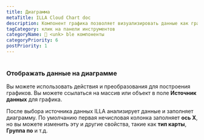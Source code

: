 ```yaml
---
title: Диаграмма
metaTitle: ILLA Cloud Chart doc
description: Компонент графика позволяет визуализировать данные как графики и графики. Он построен с помощью Chart.js.
tagCategory: клик на панели инструментов
categoryName: 🧬 <unk> ble компоненты
categoryPriority: 6
postPriority: 1
---
```


# <Heading hidden>Диаграмма</Heading>

### Отображать данные на диаграмме

Вы можете использовать действия и преобразования для построения графиков. Вы можете ссылаться на массив или объект в поле **Источник данных** для графика. 

После выбора источника данных ILLA анализирует данные и заполняет диаграмму. По умолчанию первая нечисловая колонка заполняет **ось X**, но вы можете изменить эту и другие свойства, такие как **тип карты**, **Группа по** и т.д.

<img src='https://cdn.illacloud.com/official-website/img/docs/assemble/chart1.png' alt="" />

<img src='https://cdn.illacloud.com/official-website/img/docs/assemble/chart2.png' alt="" />
